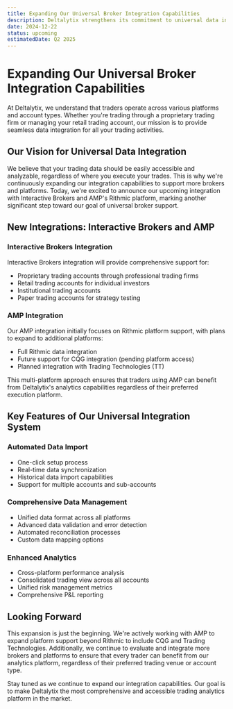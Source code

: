 ```yaml
---
title: Expanding Our Universal Broker Integration Capabilities
description: Deltalytix strengthens its commitment to universal data integration by adding Interactive Brokers and AMP (Rithmic) to our growing list of supported platforms.
date: 2024-12-22
status: upcoming
estimatedDate: Q2 2025
---
```


# Expanding Our Universal Broker Integration Capabilities

At Deltalytix, we understand that traders operate across various platforms and account types. Whether you're trading through a proprietary trading firm or managing your retail trading account, our mission is to provide seamless data integration for all your trading activities.

## Our Vision for Universal Data Integration

We believe that your trading data should be easily accessible and analyzable, regardless of where you execute your trades. This is why we're continuously expanding our integration capabilities to support more brokers and platforms. Today, we're excited to announce our upcoming integration with Interactive Brokers and AMP's Rithmic platform, marking another significant step toward our goal of universal broker support.

## New Integrations: Interactive Brokers and AMP

### Interactive Brokers Integration
Interactive Brokers integration will provide comprehensive support for:
- Proprietary trading accounts through professional trading firms
- Retail trading accounts for individual investors
- Institutional trading accounts
- Paper trading accounts for strategy testing

### AMP Integration
Our AMP integration initially focuses on Rithmic platform support, with plans to expand to additional platforms:
- Full Rithmic data integration
- Future support for CQG integration (pending platform access)
- Planned integration with Trading Technologies (TT)

This multi-platform approach ensures that traders using AMP can benefit from Deltalytix's analytics capabilities regardless of their preferred execution platform.

## Key Features of Our Universal Integration System

### Automated Data Import
- One-click setup process
- Real-time data synchronization
- Historical data import capabilities
- Support for multiple accounts and sub-accounts

### Comprehensive Data Management
- Unified data format across all platforms
- Advanced data validation and error detection
- Automated reconciliation processes
- Custom data mapping options

### Enhanced Analytics
- Cross-platform performance analysis
- Consolidated trading view across all accounts
- Unified risk management metrics
- Comprehensive P&L reporting

## Looking Forward

This expansion is just the beginning. We're actively working with AMP to expand platform support beyond Rithmic to include CQG and Trading Technologies. Additionally, we continue to evaluate and integrate more brokers and platforms to ensure that every trader can benefit from our analytics platform, regardless of their preferred trading venue or account type.

Stay tuned as we continue to expand our integration capabilities. Our goal is to make Deltalytix the most comprehensive and accessible trading analytics platform in the market. 